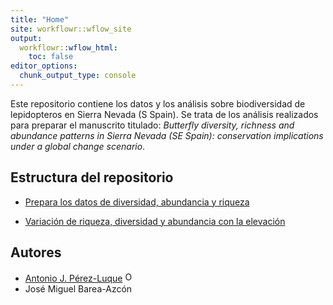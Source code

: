 ```yaml
---
title: "Home"
site: workflowr::wflow_site
output:
  workflowr::wflow_html:
    toc: false
editor_options:
  chunk_output_type: console
---
```


Este repositorio contiene los datos y los análisis sobre biodiversidad de lepidopteros en Sierra Nevada (S Spain). Se trata de los análisis realizados para preparar el manuscrito titulado: *Butterfly diversity, richness and abundance patterns in Sierra Nevada (SE Spain): conservation implications under a global change scenario*. 

## Estructura del repositorio

* [Prepara los datos de diversidad, abundancia y riqueza](prepara_datos_mariposas.html)

* [Variación de riqueza, diversidad y abundancia con la elevación](plot_variables_elevation.html)

## Autores

- [Antonio J. Pérez-Luque](https://github.com/ajpelu) <a href="https://orcid.org/0000-0002-1747-0469" target="orcid.widget">
<img alt="ORCID logo" src="https://info.orcid.org/wp-content/uploads/2019/11/orcid_16x16.png" width="16" height="16" /></a>
- José Miguel Barea-Azcón
